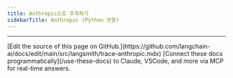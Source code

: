 ```yaml
---
title: Anthropic으로 추적하기
sidebarTitle: Anthropic (Python 전용)
---
```



<TraceAnthropic/>

---

<Callout icon="pen-to-square" iconType="regular">
    [Edit the source of this page on GitHub.](https://github.com/langchain-ai/docs/edit/main/src/langsmith/trace-anthropic.mdx)
</Callout>
<Tip icon="terminal" iconType="regular">
    [Connect these docs programmatically](/use-these-docs) to Claude, VSCode, and more via MCP for    real-time answers.
</Tip>
